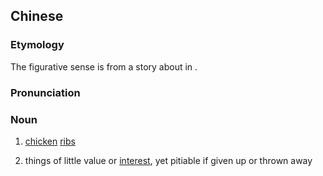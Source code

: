 {{also|鸡肋}}
==Chinese==
{{zh-forms|s=鸡肋}}

===Etymology===
The figurative sense is from a story about {{w|Cao Cao}} in ''{{w|Sanguozhi}}''.

===Pronunciation===
{{zh-pron
|m=jīlèi,jīlè,1nb=Mainland China Standard,2nb=Taiwan Standard
|cat=n
}}

===Noun===
{{zh-noun}}

# [[chicken]] [[rib]]s
# {{lb|zh|figurative}} things of little value or [[interest]], yet pitiable if given up or thrown away